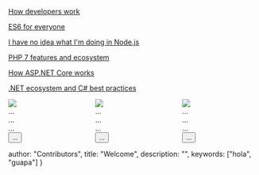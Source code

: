 
<a href="./how-developers-work">How developers work</a>

<a href="./es6-for-everyone">ES6 for everyone</a>

<a href="./nodejs">I have no idea what I'm doing in Node.js</a>

<a href="./php-7-features-and-ecosystem">PHP 7 features and ecosystem</a>

<a href="./how-asp-dotnet-core-works">How ASP.NET Core works</a>

<a href="./dotnet-ecosystem">.NET ecosystem and C# best practices</a>

<div class="columns">
  <div class="column col-12">
    <div class="card">
      <div class="card-image">
        <img src="img/osx-el-capitan.jpg" class="img-responsive" />
      </div>
      <div class="card-header">
        <div class="card-title h5">...</div>
        <div class="card-subtitle text-gray">...</div>
      </div>
      <div class="card-body">
        ...
      </div>
      <div class="card-footer">
        <button class="btn btn-primary">...</button>
      </div>
    </div>
  </div>
  <div class="column col-6">
    <div class="card">
      <div class="card-image">
        <img src="img/osx-el-capitan.jpg" class="img-responsive" />
      </div>
      <div class="card-header">
        <div class="card-title h5">...</div>
        <div class="card-subtitle text-gray">...</div>
      </div>
      <div class="card-body">
        ...
      </div>
      <div class="card-footer">
        <button class="btn btn-primary">...</button>
      </div>
    </div>
  </div>
  <div class="column col-6">
    <div class="card">
      <div class="card-image">
        <img src="img/osx-el-capitan.jpg" class="img-responsive" />
      </div>
      <div class="card-header">
        <div class="card-title h5">...</div>
        <div class="card-subtitle text-gray">...</div>
      </div>
      <div class="card-body">
        ...
      </div>
      <div class="card-footer">
        <button class="btn btn-primary">...</button>
      </div>
    </div>
  </div>
</div>


  author: "Contributors",
  title: "Welcome",
  description: "",
  keywords: ["hola", "guapa"]
}
